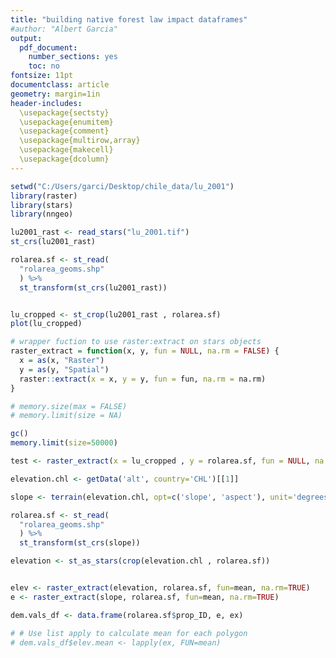 ```yaml
---
title: "building native forest law impact dataframes"
#author: "Albert Garcia"
output:
  pdf_document:
    number_sections: yes
    toc: no
fontsize: 11pt    
documentclass: article
geometry: margin=1in
header-includes: 
  \usepackage{sectsty}
  \usepackage{enumitem}
  \usepackage{comment}
  \usepackage{multirow,array}
  \usepackage{makecell}
  \usepackage{dcolumn}
---
```


```r
setwd("C:/Users/garci/Desktop/chile_data/lu_2001")
library(raster)
library(stars)
library(nngeo)

lu2001_rast <- read_stars("lu_2001.tif")
st_crs(lu2001_rast)
```

```r
rolarea.sf <- st_read(
  "rolarea_geoms.shp"
  ) %>%
  st_transform(st_crs(lu2001_rast))


lu_cropped <- st_crop(lu2001_rast , rolarea.sf)
plot(lu_cropped)

# wrapper fuction to use raster:extract on stars objects
raster_extract = function(x, y, fun = NULL, na.rm = FALSE) {
  x = as(x, "Raster")
  y = as(y, "Spatial")
  raster::extract(x = x, y = y, fun = fun, na.rm = na.rm)
}

# memory.size(max = FALSE)
# memory.limit(size = NA)

gc()
memory.limit(size=50000)

test <- raster_extract(x = lu_cropped , y = rolarea.sf, fun = NULL, na.rm = FALSE)

```


```r

elevation.chl <- getData('alt', country='CHL')[[1]] 

slope <- terrain(elevation.chl, opt=c('slope', 'aspect'), unit='degrees')

rolarea.sf <- st_read(
  "rolarea_geoms.shp"
  ) %>%
  st_transform(st_crs(slope))

elevation <- st_as_stars(crop(elevation.chl , rolarea.sf))


elev <- raster_extract(elevation, rolarea.sf, fun=mean, na.rm=TRUE)
e <- raster_extract(slope, rolarea.sf, fun=mean, na.rm=TRUE)

dem.vals_df <- data.frame(rolarea.sf$prop_ID, e, ex)

# # Use list apply to calculate mean for each polygon
# dem.vals_df$elev.mean <- lapply(ex, FUN=mean)

```

